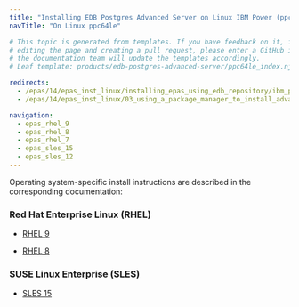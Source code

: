 ```yaml
---
title: "Installing EDB Postgres Advanced Server on Linux IBM Power (ppc64le)"
navTitle: "On Linux ppc64le"

# This topic is generated from templates. If you have feedback on it, instead of
# editing the page and creating a pull request, please enter a GitHub issue and
# the documentation team will update the templates accordingly.
# Leaf template: products/edb-postgres-advanced-server/ppc64le_index.njk

redirects:
  - /epas/14/epas_inst_linux/installing_epas_using_edb_repository/ibm_power_ppc64le/
  - /epas/14/epas_inst_linux/03_using_a_package_manager_to_install_advanced_server/#installing-on-ibm-power-ppc64le

navigation:
  - epas_rhel_9
  - epas_rhel_8
  - epas_rhel_7
  - epas_sles_15
  - epas_sles_12
---
```


Operating system-specific install instructions are described in the corresponding documentation:

### Red Hat Enterprise Linux (RHEL)

- [RHEL 9](epas_rhel_9)

- [RHEL 8](epas_rhel_8)

### SUSE Linux Enterprise (SLES)

- [SLES 15](epas_sles_15)
